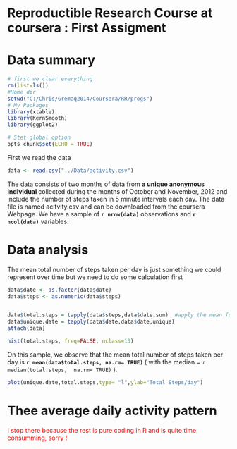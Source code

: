 Reproductible Research Course  at coursera : First Assigment
========================================================

# Data summary

```r
# first we clear everything
rm(list=ls())
#Home dir
setwd("C:/Chris/Gremaq2014/Coursera/RR/progs") 
# My Packages 
library(xtable)
library(KernSmooth)
library(ggplot2)

# Stet global option 
opts_chunk$set(ECHO = TRUE)

``` 
First we read the data
```r
data <- read.csv("../Data/activity.csv")

```

The data consists of two months of data from <b> a unique anonymous individual </b> collected during the months of October and November, 2012 and include the number of steps taken in 5 minute intervals each day. The data file is named  acitvity.csv and can be downloaded from the coursera Webpage. We have a sample of  <b>`r nrow(data)` </b> observations and <b>`r ncol(data)`</b> variables.

# Data analysis 
The mean total number of steps taken per day is just something we could represent over time but we need to do some calculation first

```r
data$date <- as.factor(data$date)
data$steps <- as.numeric(data$steps)


data$total.steps = tapply(data$steps,data$date,sum)  #apply the mean function to count steps  each date
data$unique.date = tapply(data$date,data$date,unique)
attach(data)

```


```r

hist(total.steps, freq=FALSE, nclass=13)
```

On this sample, we observe that the mean total number of steps taken per day is 
<b>`r mean(data$total.steps, na.rm= TRUE)` </b>   ( with the median =  `r median(total.steps,  na.rm= TRUE)`  ).


```r
plot(unique.date,total.steps,type= "l",ylab="Total Steps/day")  

```


# Thee average daily activity pattern

<font color ="red"> I stop there because the rest is pure coding in R and is quite time consumming, sorry ! </font>

